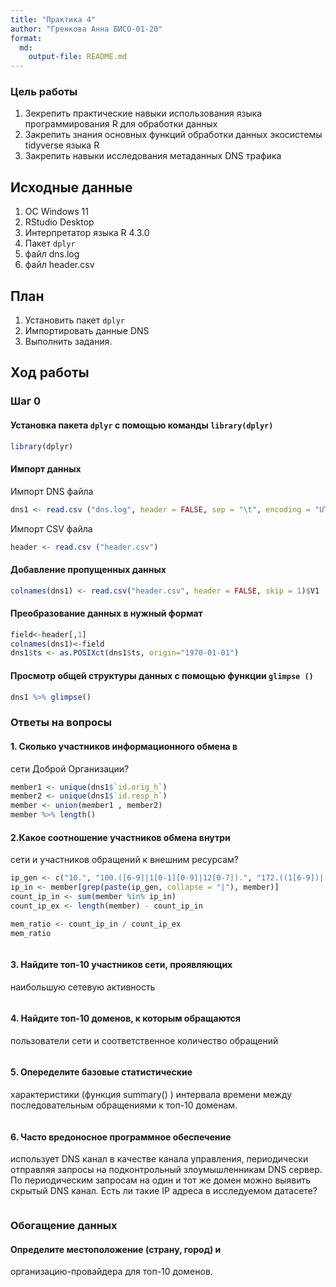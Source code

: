 ```yaml
---
title: "Практика 4"
author: "Гренкова Анна БИСО-01-20"
format: 
  md:
    output-file: README.md
---
```


### Цель работы

1. Зекрепить практические навыки использования языка программирования R для обработки данных
2. Закрепить знания основных функций обработки данных экосистемы tidyverse языка R
3. Закрепить навыки исследования метаданных DNS трафика

## Исходные данные

1. ОС Windows 11
2. RStudio Desktop
3. Интерпретатор языка R 4.3.0
4. Пакет `dplyr`
5. файл dns.log
6. файл header.csv

## План

1.  Установить пакет `dplyr`
2.  Импортировать данные DNS
3.  Выполнить задания.

## Ход работы

### Шаг 0

#### Установка пакета `dplyr` с помощью команды `library(dplyr)`

```r
library(dplyr)
```

#### Импорт данных

Импорт DNS файла
```r
dns1 <- read.csv ("dns.log", header = FALSE, sep = "\t", encoding = "UTF-8")
```


Импорт CSV файла

```r
header <- read.csv ("header.csv")
```


#### Добавление пропущенных данных

```r
colnames(dns1) <- read.csv("header.csv", header = FALSE, skip = 1)$V1
```


#### Преобразование данных в нужный формат

```r
field<-header[,1]
colnames(dns1)<-field
dns1$ts <- as.POSIXct(dns1$ts, origin="1970-01-01")
```





#### Просмотр общей структуры данных с помощью функции `glimpse ()`

```r
dns1 %>% glimpse()
```

### Ответы на вопросы

#### 1. Сколько участников информационного обмена в
сети Доброй Организации?

```r
member1 <- unique(dns1$`id.orig_h`)
member2 <- unique(dns1$`id.resp_h`)
member <- union(member1 , member2)
member %>% length()
```

#### 2.Какое соотношение участников обмена внутри
сети и участников обращений к внешним
ресурсам?

```r
ip_gen <- c("10.", "100.([6-9]|1[0-1][0-9]|12[0-7]).", "172.((1[6-9])|(2[0-9])|(3[0-1])).", "192.168.")
ip_in <- member[grep(paste(ip_gen, collapse = "|"), member)]
count_ip_in <- sum(member %in% ip_in)
count_ip_ex <- length(member) - count_ip_in

mem_ratio <- count_ip_in / count_ip_ex
mem_ratio
```
```r

```

#### 3. Найдите топ-10 участников сети, проявляющих
наибольшую сетевую активность

```r

```

#### 4. Найдите топ-10 доменов, к которым обращаются
пользователи сети и соответственное количество
обращений

```r

```

#### 5. Опеределите базовые статистические
характеристики (функция summary() ) интервала
времени между последовательным обращениями к
топ-10 доменам.

```r

```

#### 6. Часто вредоносное программное обеспечение
использует DNS канал в качестве канала
управления, периодически отправляя запросы на
подконтрольный злоумышленникам DNS сервер.
По периодическим запросам на один и тот же
домен можно выявить скрытый DNS канал. Есть ли
такие IP адреса в исследуемом датасете?

```r

```

### Обогащение данных

#### Определите местоположение (страну, город) и
организацию-провайдера для топ-10 доменов.

```r

```
